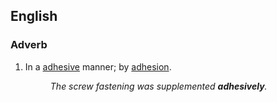 ==English==

===Adverb===
{{en-adv}}

# In a [[adhesive]] manner; by [[adhesion]].
#: ''The screw fastening was supplemented '''adhesively'''.''